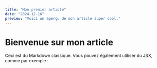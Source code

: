 ```yaml
---
title: "Mon premier article"
date: "2024-12-16"
preview: "Voici un aperçu de mon article super cool."
---
```


# Bienvenue sur mon article

Ceci est du Markdown classique. Vous pouvez également utiliser du JSX, comme par exemple :

<MyCustomComponent />
